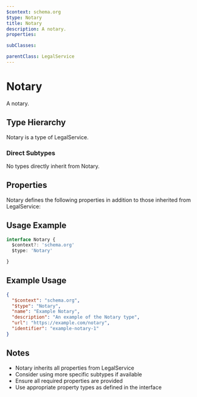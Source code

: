 ```yaml
---
$context: schema.org
$type: Notary
title: Notary
description: A notary.
properties:

subClasses:

parentClass: LegalService
---
```


# Notary

A notary.

## Type Hierarchy

Notary is a type of LegalService.

### Direct Subtypes

No types directly inherit from Notary.

## Properties

Notary defines the following properties in addition to those inherited from LegalService:



## Usage Example

```typescript
interface Notary {
  $context?: 'schema.org'
  $type: 'Notary'

}
```

## Example Usage

```json
{
  "$context": "schema.org",
  "$type": "Notary",
  "name": "Example Notary",
  "description": "An example of the Notary type",
  "url": "https://example.com/notary",
  "identifier": "example-notary-1"
}
```

## Notes

- Notary inherits all properties from LegalService
- Consider using more specific subtypes if available
- Ensure all required properties are provided
- Use appropriate property types as defined in the interface
